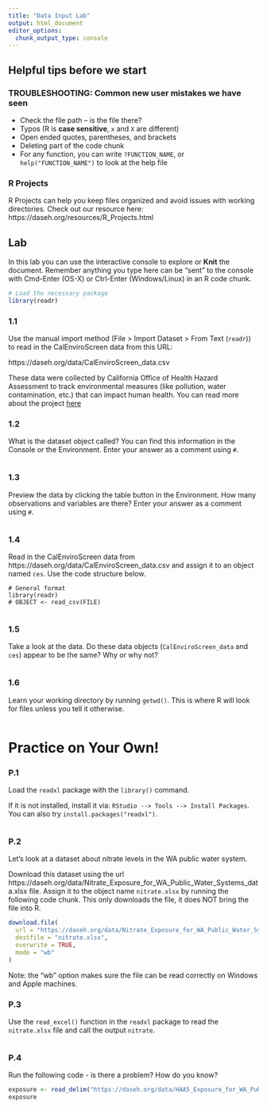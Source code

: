 ```yaml
---
title: "Data Input Lab"
output: html_document
editor_options: 
  chunk_output_type: console
---
```


## Helpful tips before we start

### TROUBLESHOOTING: Common new user mistakes we have seen

- Check the file path -- is the file there?  
- Typos (R is **case sensitive**, `x` and `X` are different)  
- Open ended quotes, parentheses, and brackets     
- Deleting part of the code chunk  
- For any function, you can write `?FUNCTION_NAME`, or `help("FUNCTION_NAME")` to look at the help file

### R Projects

R Projects can help you keep files organized and avoid issues with working directories. Check out our resource here: https://daseh.org/resources/R_Projects.html


## Lab

In this lab you can use the interactive console to explore or **Knit** the document. 
Remember anything you type here can be "sent" to the console with Cmd-Enter (OS-X) or Ctrl-Enter (Windows/Linux) in an R code chunk.

```r
# Load the necessary package
library(readr)
```

### 1.1

Use the manual import method (File > Import Dataset > From Text (`readr`)) to read in the CalEnviroScreen data from this URL:

https://daseh.org/data/CalEnviroScreen_data.csv

These data were collected by California Office of Health Hazard Assessment to track environmental measures (like pollution, water contamination, etc.) that can impact human health. You can read more about the project [here](https://calenviroscreen-oehha.hub.arcgis.com/)

### 1.2

What is the dataset object called? You can find this information in the Console or the Environment. Enter your answer as a comment using `#`.

```r

```

### 1.3

Preview the data by clicking the table button in the Environment. How many observations and variables are there? Enter your answer as a comment using `#`.

```r

```

### 1.4

Read in the CalEnviroScreen data from https://daseh.org/data/CalEnviroScreen_data.csv
and assign it to an object named `ces`. Use the code structure below.

```
# General format
library(readr)
# OBJECT <- read_csv(FILE)
```

```r

```

### 1.5

Take a look at the data. Do these data objects (`CalEnviroScreen_data` and `ces`) appear to be the same? Why or why not?

```r

```

### 1.6

Learn your working directory by running `getwd()`. This is where R will look for files unless you tell it otherwise.

```r

```


# Practice on Your Own!

### P.1

Load the `readxl` package with the `library()` command. 

If it is not installed, install it via: `RStudio --> Tools --> Install Packages`. You can also try `install.packages("readxl")`.

```r

```

### P.2
Let's look at a dataset about nitrate levels in the WA public water system.

Download this dataset using the url https://daseh.org/data/Nitrate_Exposure_for_WA_Public_Water_Systems_data.xlsx file.  Assign it to the object name `nitrate.xlsx` by running the following code chunk. This only downloads the file, it does NOT bring the file into R.

```r
download.file(
  url = "https://daseh.org/data/Nitrate_Exposure_for_WA_Public_Water_Systems_data.xlsx",
  destfile = "nitrate.xlsx",
  overwrite = TRUE,
  mode = "wb"
)
```

Note: the "wb" option makes sure the file can be read correctly on Windows and Apple machines.

### P.3

Use the `read_excel()` function in the `readxl` package to read the `nitrate.xlsx` file and call the output `nitrate`. 

```r

```

### P.4

Run the following code - is there a problem? How do you know?

```r
exposure <- read_delim("https://daseh.org/data/HAA5_Exposure_for_WA_Public_Water_Systems_data.csv", delim = "\t")
exposure
```

```r

```
